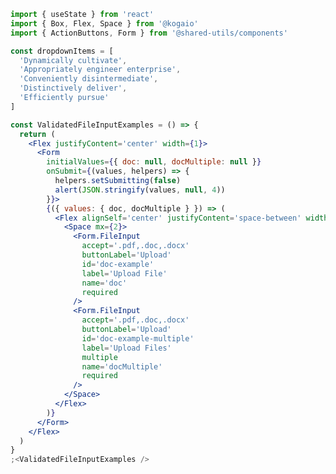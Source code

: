 ```jsx
import { useState } from 'react'
import { Box, Flex, Space } from '@kogaio'
import { ActionButtons, Form } from '@shared-utils/components'

const dropdownItems = [
  'Dynamically cultivate',
  'Appropriately engineer enterprise',
  'Conveniently disintermediate',
  'Distinctively deliver',
  'Efficiently pursue'
]

const ValidatedFileInputExamples = () => {
  return (
    <Flex justifyContent='center' width={1}>
      <Form
        initialValues={{ doc: null, docMultiple: null }}
        onSubmit={(values, helpers) => {
          helpers.setSubmitting(false)
          alert(JSON.stringify(values, null, 4))
        }}>
        {({ values: { doc, docMultiple } }) => (
          <Flex alignSelf='center' justifyContent='space-between' width={1 / 2}>
            <Space mx={2}>
              <Form.FileInput
                accept='.pdf,.doc,.docx'
                buttonLabel='Upload'
                id='doc-example'
                label='Upload File'
                name='doc'
                required
              />
              <Form.FileInput
                accept='.pdf,.doc,.docx'
                buttonLabel='Upload'
                id='doc-example-multiple'
                label='Upload Files'
                multiple
                name='docMultiple'
                required
              />
            </Space>
          </Flex>
        )}
      </Form>
    </Flex>
  )
}
;<ValidatedFileInputExamples />
```
